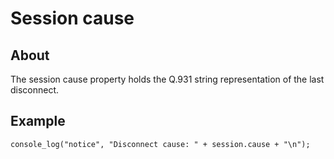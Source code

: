
# Session cause 

 

## About

The session cause property holds the Q.931 string representation of the last disconnect.

## Example

```xml
console_log("notice", "Disconnect cause: " + session.cause + "\n");
```


